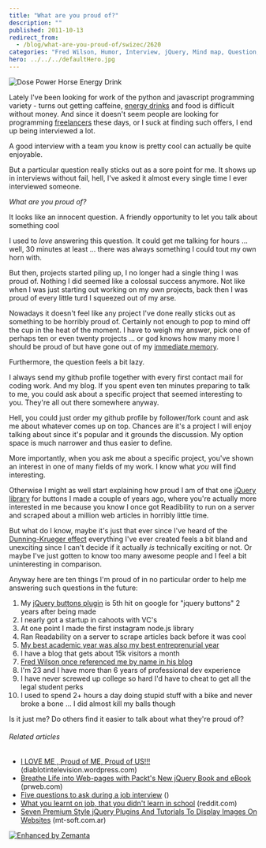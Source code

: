 ```yaml
---
title: "What are you proud of?"
description: ""
published: 2011-10-13
redirect_from:
  - /blog/what-are-you-proud-of/swizec/2620
categories: "Fred Wilson, Humor, Interview, jQuery, Mind map, Question, Uncategorized"
hero: ../../../defaultHero.jpg
---
```


![Dose Power Horse Energy Drink](http://swizec.com/blog/wp-content/uploads/2011/10/300px-Power_Horse_Energy_Drink3.jpg "Dose Power Horse Energy Drink")

Lately I've been looking for work of the python and javascript programming variety - turns out getting caffeine, [energy drinks](http://en.wikipedia.org/wiki/Energy_drink "Energy drink") and food is difficult without money. And since it doesn't seem people are looking for programming [freelancers](http://en.wikipedia.org/wiki/Freelancer "Freelancer") these days, or I suck at finding such offers, I end up being interviewed a lot.

A good interview with a team you know is pretty cool can actually be quite enjoyable.

But a particular question really sticks out as a sore point for me. It shows up in interviews without fail, hell, I've asked it almost every single time I ever interviewed someone.

_What are you proud of?_

It looks like an innocent question. A friendly opportunity to let you talk about something cool

I used to _love_ answering this question. It could get me talking for hours ... well, 30 minutes at least ... there was always something I could tout my own horn with.

But then, projects started piling up, I no longer had a single thing I was proud of. Nothing I did seemed like a colossal success anymore. Not like when I was just starting out working on my own projects, back then I was proud of every little turd I squeezed out of my arse.

Nowadays it doesn't feel like any project I've done really sticks out as something to be horribly proud of. Certainly not enough to pop to mind off the cup in the heat of the moment. I have to weigh my answer, pick one of perhaps ten or even twenty projects ... or god knows how many more I should be proud of but have gone out of my [immediate memory](http://en.wikipedia.org/wiki/Working_memory "Working memory").

Furthermore, the question feels a bit lazy.

I always send my github profile together with every first contact mail for coding work. And my blog. If you spent even ten minutes preparing to talk to me, you could ask about a specific project that seemed interesting to you. They're all out there somewhere anyway.

Hell, you could just order my github profile by follower/fork count and ask me about whatever comes up on top. Chances are it's a project I will enjoy talking about since it's popular and it grounds the discussion. My option space is much narrower and thus easier to define.

More importantly, when you ask me about a specific project, you've shown an interest in one of many fields of my work. I know what _you_ will find interesting.

Otherwise I might as well start explaining how proud I am of that one [jQuery library](http://jquery.com/ "JQuery") for buttons I made a couple of years ago, where you're actually more interested in me because you know I once got Readibility to run on a server and scraped about a million web articles in horribly little time.

But what do I know, maybe it's just that ever since I've heard of the [Dunning-Krueger effect](http://en.wikipedia.org/wiki/Dunning%E2%80%93Kruger_effect "Dunning–Kruger effect") everything I've ever created feels a bit bland and unexciting since I can't decide if it actually _is_ technically exciting or not. Or maybe I've just gotten to know too many awesome people and I feel a bit uninteresting in comparison.

Anyway here are ten things I'm proud of in no particular order to help me answering such questions in the future:

1.  My [jQuery buttons plugin](http://swizec.com/code/styledButton/) is 5th hit on google for "jquery buttons" 2 years after being made
2.  I nearly got a startup in cahoots with VC's
3.  At one point I made the first instagram node.js library
4.  Ran Readability on a server to scrape articles back before it was cool
5.  [My best academic year was also my best entreprenurial year](http://swizec.com/blog/doing-a-startup-taught-me-the-value-of-staying-in-school/swizec/1819 "Doing a startup taught me the value of staying in school")
6.  I have a blog that gets about 15k visitors a month
7.  [Fred Wilson](http://www.avc.com/ "Fred Wilson")[ once referenced me by name in his blog](http://www.avc.com/a_vc/2010/09/ping.html)
8.  I'm 23 and I have more than 6 years of professional dev experience
9.  I have never screwed up college so hard I'd have to cheat to get all the legal student perks
10. I used to spend 2+ hours a day doing stupid stuff with a bike and never broke a bone ... I did almost kill my balls though

Is it just me? Do others find it easier to talk about what they're proud of?

###### Related articles

- [I LOVE ME , Proud of ME, Proud of US!!!](http://diablotintelevision.wordpress.com/2011/09/06/i-love-me-proud-of-me-proud-of-us/) (diablotintelevision.wordpress.com)
- [Breathe Life into Web-pages with Packt's New jQuery Book and eBook](http://www.prweb.com/releases/2011/10/prweb8856078.htm) (prweb.com)
- [Five questions to ask during a job interview](http://www.ksl.com?nid=148&sid=16958094&s_cid=rss-148) ()
- [What you learnt on job, that you didn't learn in school](http://www.reddit.com/r/coding/comments/ksq7m/first_programming_job_what_did_you_learn_on_the/) (reddit.com)
- [Seven Premium Style jQuery Plugins And Tutorials To Display Images On Websites](http://www.mt-soft.com.ar/2011/10/12/seven-premium-style-jquery-plugins-and-tutorials-to-display-images-on-websites/) (mt-soft.com.ar)

[![Enhanced by Zemanta](http://img.zemanta.com/zemified_e.png?x-id=7de9171c-aa1f-48a7-a3c7-1deb4f49d342)](http://www.zemanta.com/ "Enhanced by Zemanta")

